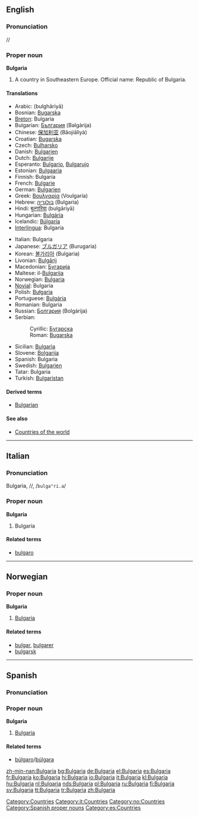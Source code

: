 {{see|bulgaria}}
==English==

===Pronunciation===
/{{IPAchar|bʌlˈgeəriə}}/
{{wikipedia}}

===Proper noun===
'''Bulgaria'''

# A country in Southeastern Europe. Official name: Republic of Bulgaria.

====Translations====
{{top}}
*Arabic: {{ARchar|[[بلغاريا]]}} (bulghāriyā)
*Bosnian: [[Bugarska]] {{f}}
*[[Breton]]: Bulgaria
*Bulgarian: [[България]] (Bəlgárija) {{f}}
*Chinese: [[保加利亚]] (Bǎojiālìyà)
*Croatian: [[Bugarska]] {{f}}
*Czech: [[Bulharsko]]
*Danish: [[Bulgarien]]
*Dutch: [[Bulgarije]]
*Esperanto: [[Bulgario]], [[Bulgarujo]]
*Estonian: [[Bulgaaria]]
*Finnish: Bulgaria
*French: [[Bulgarie]] {{f}}
*German: [[Bulgarien]] {{n}}
*Greek: [[Βουλγαρία]] (Voulgaría) {{f}}
*Hebrew: [[בולגריה]] (Bulgaria)
*Hindi: [[बुल्गारिया]] (bulgāriyā)
*Hungarian: [[Bulgária]]
*Icelandic: [[Búlgaría]] {{f}}
*[[Interlingua]]: Bulgaria
{{mid}}
*Italian: Bulgaria {{f}}
*Japanese: [[ブルガリア]] (Burugaria)
*Korean: [[불가리아]] (Bulgaria)
*Livonian: [[Bulgārij]]
*Macedonian: [[Бугарија]] {{f}}
*Maltese: il-[[Bulgarija]]
*Norwegian: [[#Norwegian|Bulgaria]]
*[[Novial]]: Bulgaria
*Polish: [[Bułgaria]] {{f}}
*Portuguese: [[Bulgária]] {{f}}
*Romanian: Bulgaria {{f}}
*Russian: [[Болгария]] (Bolgárija) {{f}}
*Serbian:
*:Cyrillic: [[Бугарска]] {{f}}
*:Roman: [[Bugarska#Serbian|Bugarska]] {{f}}
*Sicilian: [[Bulgarìa]] {{f}}
*Slovene: [[Bolgarija]] {{f}}
*Spanish: Bulgaria {{f}}
*Swedish: [[Bulgarien]]
*Tatar: Bulgaria
*Turkish: [[Bulgaristan]]
{{bottom}}

====Derived terms====
*[[Bulgarian]]

====See also====
*[[Countries of the world]]

[[Category:Countries]]

----

==Italian==

===Pronunciation===
Bulgarìa, /{{IPAchar|bulgaˈri.a}}/, /<tt>bulga"ri.a</tt>/

===Proper noun===
'''Bulgaria''' {{f}}

# Bulgaria

====Related terms====
*[[bulgaro]]

[[Category:it:Countries]]

----

==Norwegian==

===Proper noun===
'''Bulgaria'''

# [[#English|Bulgaria]]

====Related terms====
*[[bulgar]], [[bulgarer]]
*[[bulgarsk]]

[[Category:no:Countries]]

----

==Spanish==

===Pronunciation===
{{IPAchar|/bulˈɣarja/}}

===Proper noun===
'''Bulgaria''' {{f}}

# [[#English|Bulgaria]]

====Related terms====
*[[búlgaro]]/[[búlgara]]

[[Category:Spanish proper nouns]]
[[Category:es:Countries]]

[[zh-min-nan:Bulgaria]]
[[bg:Bulgaria]]
[[de:Bulgaria]]
[[el:Bulgaria]]
[[es:Bulgaria]]
[[fr:Bulgaria]]
[[ko:Bulgaria]]
[[hi:Bulgaria]]
[[io:Bulgaria]]
[[it:Bulgaria]]
[[kl:Bulgaria]]
[[hu:Bulgaria]]
[[nl:Bulgaria]]
[[nds:Bulgaria]]
[[pl:Bulgaria]]
[[ru:Bulgaria]]
[[fi:Bulgaria]]
[[sv:Bulgaria]]
[[tt:Bulgaria]]
[[tr:Bulgaria]]
[[zh:Bulgaria]]